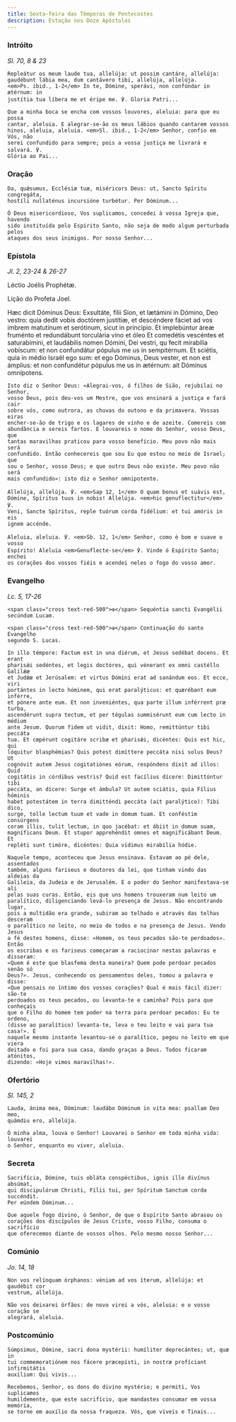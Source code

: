 ```yaml
---
title: Sexta-feira das Têmporas de Pentecostes
description: Estação nos Doze Apóstolos
---
```


### Intróito

<em>Sl. 70, 8 & 23</em>

<div class="side-by-side not-content">

    Repleátur os meum laude tua, allelúja: ut possim cantáre, allelúja:
    gaudébunt lábia mea, dum cantávero tibi, allelúja, allelúja.
    <em>Ps. ibid., 1-2</em> In te, Dómine, sperávi, non confúndar in ætérnum: in
    justítia tua líbera me et éripe me. ℣. Gloria Patri...

    Que a minha boca se encha com vossos louvores, aleluia: para que eu possa
    cantar, aleluia. E alegrar-se-ão os meus lábios quando cantarem vossos
    hinos, aleluia, aleluia. <em>Sl. ibid., 1-2</em> Senhor, confio em Vós, não
    serei confundido para sempre; pois a vossa justiça me livrará e salvará. ℣.
    Glória ao Pai...

</div>

### Oração

<div class="side-by-side not-content">

    Da, quǽsumus, Ecclésiæ tuæ, miséricors Deus: ut, Sancto Spíritu congregáta,
    hostíli nullaténus incursióne turbétur. Per Dóminum...

    Ó Deus misericordioso, Vos suplicamos, concedei à vossa Igreja que, havendo
    sido instituída pelo Espírito Santo, não seja de modo algum perturbada pelos
    ataques dos seus inimigos. Por nosso Senhor...

</div>

### Epístola

<em>Jl. 2, 23-24 & 26-27</em>

<div class="side-by-side not-content">

Léctio Joélis Prophétæ.

Lição do Profeta Joel.

  <span>
    Hæc dicit Dóminus Deus: Exsultáte, fílii Sion, et lætámini in Dómino, Deo
    vestro: quia dedit vobis doctórem justítiæ, et descéndere fáciet ad vos
    imbrem matutínum et serótinum, sicut in princípio. Et implebúntur áreæ
    fruménto et redundábunt torculária vino et óleo Et comedétis vescéntes et
    saturabímini, et laudábilis nomen Dómini, Dei vestri, qu fecit mirabília
    vobíscum: et non confundátur pópulus me us in sempitérnum. Et sciétis, quia
    in médio Israël ego sum: et ego Dóminus, Deus vester, et non est ámplius: et
    non confundétur pópulus me us in ætérnum: ait Dóminus omnípotens.

    Isto diz o Senhor Deus: «Alegrai-vos, ó filhos de Sião, rejubilai no Senhor,
    vosso Deus, pois deu-vos um Mestre, que vos ensinará a justiça e fará cair
    sobre vós, como outrora, as chuvas do outono e da primavera. Vossas eiras
    encher-se-ão de trigo e os lagares de vinho e de azeite. Comereis com
    abundância e sereis fartos. E louvareis o nome do Senhor, vosso Deus, que
    tantas maravilhas praticou para vosso benefício. Meu povo não mais será
    confundido. Então conhecereis que sou Eu que estou no meio de Israel; que
    sou o Senhor, vosso Deus; e que outro Deus não existe. Meu povo não será
    mais confundido»: isto diz o Senhor omnipotente.

</div>

<div class="side-by-side not-content">

    Allelúja, allelúja. ℣. <em>Sap 12, 1</em> O quam bonus et suávis est,
    Dómine, Spíritus tuus in nobis! Allelúja. <em>hic genuflectitur</em> ℣.
    Veni, Sancte Spíritus, reple tuórum corda fidélium: et tui amóris in eis
    ignem accénde.

    Aleluia, aleluia. ℣. <em>Sb. 12, 1</em> Senhor, como é bom e suave o vosso
    Espírito! Aleluia <em>Genuflecte-se</em> ℣. Vinde ó Espírito Santo; enchei
    os corações dos vossos fiéis e acendei neles o fogo do vosso amor.

</div>

### Evangelho

<em>Lc. 5, 17-26</em>

<div class="side-by-side not-content">

    <span class="cross text-red-500">✠</span> Sequéntia sancti Evangélii
    secúndum Lucam.

    <span class="cross text-red-500">✠</span> Continuação do santo Evangelho
    segundo S. Lucas.

    In illo témpore: Factum est in una diérum, et Jesus sedébat docens. Et erant
    pharisǽi sedéntes, et legis doctóres, qui vénerant ex omni castéllo Galilǽæ
    et Judǽæ et Jerúsalem: et virtus Dómini erat ad sanándum eos. Et ecce, viri
    portántes in lecto hóminem, qui erat paralýticus: et quærébant eum inférre,
    et pónere ante eum. Et non inveniéntes, qua parte illum inférrent præ turba,
    ascendérunt supra tectum, et per tégulas summisérunt eum cum lecto in médium
    ante Jesum. Quorum fidem ut vidit, dixit: Homo, remittúntur tibi peccáta
    tua. Et cœpérunt cogitáre scribæ et pharisǽi, dicéntes: Quis est hic, qui
    lóquitur blasphémias? Quis potest dimíttere peccáta nisi solus Deus? Ut
    cognóvit autem Jesus cogitatiónes eórum, respóndens dixit ad illos: Quid
    cogitátis in córdibus vestris? Quid est facílius dícere: Dimittúntur tibi
    peccáta, an dícere: Surge et ámbula? Ut autem sciátis, quia Fílius hóminis
    habet potestátem in terra dimitténdi peccáta (ait paralýtico): Tibi dico,
    surge, tolle lectum tuum et vade in domum tuam. Et conféstim consúrgens
    coram illis, tulit lectum, in quo jacébat: et ábiit in domum suam,
    magníficans Deum. Et stupor apprehéndit omnes et magnificábant Deum. Et
    repléti sunt timóre, dicéntes: Quia vídimus mirabília hódie.

    Naquele tempo, aconteceu que Jesus ensinava. Estavam ao pé dele, assentados
    também, alguns fariseus e doutores da lei, que tinham vindo das aldeias da
    Galileia, da Judeia e de Jerusalém. E o poder do Senhor manifestava-se ali
    pelas suas curas. Então, eis que uns homens trouxeram num leito um
    paralítico, diligenciando levá-lo presença de Jesus. Não encontrando lugar,
    pois a multidão era grande, subiram ao telhado e através das telhas desceram
    o paralítico no leito, no meio de todos e na presença de Jesus. Vendo Jesus
    a fé destes homens, disse: «Homem, os teus pecados são-te perdoados». Então
    os escribas e os fariseus começaram a raciocinar nestas palavras e disseram:
    «Quem é este que blasfema desta maneira? Quem pode perdoar pecados senão só
    Deus?». Jesus, conhecendo os pensamentos deles, tomou a palavra e disse:
    «Que pensais no íntimo dos vossos corações? Qual é mais fácil dizer: são-te
    perdoados os teus pecados, ou levanta-te e caminha? Pois para que conheçais
    que o Filho do homem tem poder na terra para perdoar pecados: Eu te ordeno,
    (disse ao paralítico) levanta-te, leva o teu leito e vai para tua casa!». E
    naquele mesmo instante levantou-se o paralítico, pegou no leito em que viera
    deitado e foi para sua casa, dando graças a Deus. Todos ficaram atónitos,
    dizendo: «Hoje vimos maravilhas!».

</div>

### Ofertório

<em>Sl. 145, 2</em>

<div class="side-by-side not-content">

    Lauda, ánima mea, Dóminum: laudábo Dóminum in vita mea: psallam Deo meo,
    quámdiu ero, allelúja.

    Ó minha alma, louva o Senhor! Louvarei o Senhor em toda minha vida: louvarei
    o Senhor, enquanto eu viver, aleluia.

</div>

### Secreta

<div class="side-by-side not-content">

    Sacrifícia, Dómine, tuis obláta conspéctibus, ignis ille divínus absúmat,
    qui discipulórum Christi, Fílii tui, per Spíritum Sanctum corda succéndit.
    Per eúndem Dóminum...

    Que aquele fogo divino, ó Senhor, de que o Espírito Santo abrasou os
    corações dos discípulos de Jesus Cristo, vosso Filho, consuma o sacrifício
    que oferecemos diante de vossos olhos. Pelo mesmo nosso Senhor...

</div>

### Comúnio

<em>Jo. 14, 18</em>

<div class="side-by-side not-content">

    Non vos relínquam órphanos: véniam ad vos íterum, allelúja: et gaudébit cor
    vestrum, allelúja.

    Não vos deixarei órfãos: de novo virei a vós, aleluia: e o vosso coração se
    alegrará, aleluia.

</div>

### Postcomúnio

<div class="side-by-side not-content">

    Súmpsimus, Dómine, sacri dona mystérii: humíliter deprecántes; ut, quæ in
    tui commemoratiónem nos fácere præcepísti, in nostræ profíciant infirmitátis
    auxílium: Qui vivis...

    Recebemos, Senhor, os dons do divino mystério; e permiti, Vos suplicamos
    humildemente, que este sacrifício, que mandastes consumar em vossa memória,
    se torne em auxílio da nossa fraqueza. Vós, que viveis e Tinais...

</div>
